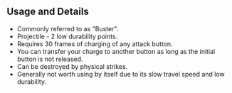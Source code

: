 ## Usage and Details

- Commonly referred to as "Buster".
- Projectile - 2 low durability points.
- Requires 30 frames of charging of any attack button.
- You can transfer your charge to another button as long as the initial button is not released.
- Can be destroyed by physical strikes.
- Generally not worth using by itself due to its slow travel speed and low durability.
